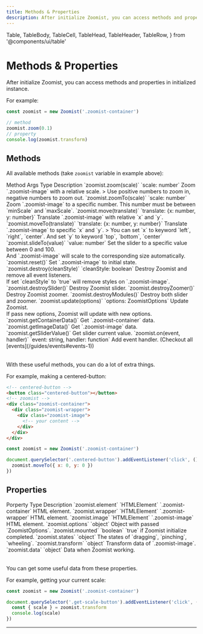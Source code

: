 ```yaml
---
title: Methods & Properties
description: After initialize Zoomist, you can access methods and properties in initialized instance.
---
```

  Table,
  TableBody,
  TableCell,
  TableHead,
  TableHeader,
  TableRow,
} from '@components/ui/table'

# Methods & Properties

After initialize Zoomist, you can access methods and properties in initialized instance.

For example: 

```js
const zoomist = new Zoomist('.zoomist-container')

// method
zoomist.zoom(0.1)
// property
console.log(zoomist.transform)
```

## Methods

All available methods (take `zoomist` variable in example above):

<Table className="min-w-[44rem]">
  <TableHeader>
    <TableRow className="font-medium bg-[#f9f9f9] dark:bg-gray-950">
      <TableHead className="w-[15rem]">Method</TableHead>
      <TableHead className="w-[12rem]">Args Type</TableHead>
      <TableHead>Description</TableHead>
    </TableRow>
  </TableHeader>
  <TableBody>
    <TableRow>
      <TableCell>`zoomist.zoom(scale)`</TableCell>
      <TableCell>`scale: number`</TableCell>
      <TableCell>
        Zoom `.zoomist-image` with a relative scale.
        > Use <span class="hilight">positive</span> numbers to <span class="hilight">zoom in</span>, <span class="hilight">negative</span> numbers to <span class="hilight">zoom out</span>.
      </TableCell>
    </TableRow>
    <TableRow>
      <TableCell>`zoomist.zoomTo(scale)`</TableCell>
      <TableCell>`scale: number`</TableCell>
      <TableCell>
        Zoom `.zoomist-image` to a specific number. This number must be between `minScale` and `maxScale`.
      </TableCell>
    </TableRow>
    <TableRow>
      <TableCell>`zoomist.move(translate)`</TableCell>
      <TableCell>`translate: {x: number, y: number}`</TableCell>
      <TableCell>
        Translate `.zoomist-image` with relative `x` and `y`.
      </TableCell>
    </TableRow>
    <TableRow>
      <TableCell>`zoomist.moveTo(translate)`</TableCell>
      <TableCell>`translate: {x: number, y: number}`</TableCell>
      <TableCell>
        Translate `.zoomist-image` to specific `x` and `y`.
        > You can set `x` to keyword `left`, `right`, `center`. And set `y` to keyword `top`, `bottom`, `center`
      </TableCell>
    </TableRow>
    <TableRow>
      <TableCell>`zoomist.slideTo(value)`</TableCell>
      <TableCell>`value: number`</TableCell>
      <TableCell>
        Set the slider to a specific value between 0 and 100. <br/>
        And `.zoomist-image` will scale to the corresponding size automatically.
      </TableCell>
    </TableRow>
    <TableRow>
      <TableCell>`zoomist.reset()`</TableCell>
      <TableCell></TableCell>
      <TableCell>
        Set `.zoomist-image` to initial state.
      </TableCell>
    </TableRow>
    <TableRow>
      <TableCell>`zoomist.destroy(cleanStyle)`</TableCell>
      <TableCell>`cleanStyle: boolean`</TableCell>
      <TableCell>
        Destroy Zoomist and remove all event listeners.<br/>
        If set `cleanStyle` to `true` will remove styles on `.zoomist-image`.
      </TableCell>
    </TableRow>
    <TableRow>
      <TableCell>`zoomist.destroySlider()`</TableCell>
      <TableCell></TableCell>
      <TableCell>
        Destroy Zoomist slider.
      </TableCell>
    </TableRow>
    <TableRow>
      <TableCell>`zoomist.destroyZoomer()`</TableCell>
      <TableCell></TableCell>
      <TableCell>
        Destroy Zoomist zoomer.
      </TableCell>
    </TableRow>
    <TableRow>
      <TableCell>`zoomist.destroyModules()`</TableCell>
      <TableCell></TableCell>
      <TableCell>
        Destroy both slider and zoomer.
      </TableCell>
    </TableRow>
    <TableRow>
      <TableCell>`zoomist.update(options)`</TableCell>
      <TableCell>`options: ZoomistOptions`</TableCell>
      <TableCell>
        Update Zoomist.<br/>
        If pass new options, Zoomist will update with new options.
      </TableCell>
    </TableRow>
    <TableRow>
      <TableCell>`zoomist.getContainerData()`</TableCell>
      <TableCell></TableCell>
      <TableCell>
        Get `.zoomist-container` data.
      </TableCell>
    </TableRow>
    <TableRow>
      <TableCell>`zoomist.getImageData()`</TableCell>
      <TableCell></TableCell>
      <TableCell>
        Get `.zoomist-image` data.
      </TableCell>
    </TableRow>
    <TableRow>
      <TableCell>`zoomist.getSliderValue()`</TableCell>
      <TableCell></TableCell>
      <TableCell>
        Get slider current value.
      </TableCell>
    </TableRow>
    <TableRow>
      <TableCell>`zoomist.on(event, handler)`</TableCell>
      <TableCell>`event: string, handler: function`</TableCell>
      <TableCell>
        Add event handler. (Checkout all [events](/guides/events#events-1))
      </TableCell>
    </TableRow>
  </TableBody>
</Table>

With these useful methods, you can do a lot of extra things.

For example, making a centered-button:

```html title="index.html"
<!-- centered-button -->
<button class="centered-button"></button>
<!-- zoomist -->
<div class="zoomist-container">
  <div class="zoomist-wrapper">
    <div class="zoomist-image">
      <!-- your content -->
    </div>
  </div>
</div>
```

```js title="main.js"
const zoomist = new Zoomist('.zoomist-container')

document.querySelector('.centered-button').addEventListener('click', () => {
  zoomist.moveTo({ x: 0, y: 0 })
})
```

## Properties

<Table className="min-w-[44rem]">
  <TableHeader>
    <TableRow className="font-medium bg-[#f9f9f9] dark:bg-gray-950">
      <TableHead className="w-[15rem]">Porperty</TableHead>
      <TableHead className="w-[12rem]">Type</TableHead>
      <TableHead>Description</TableHead>
    </TableRow>
  </TableHeader>
  <TableBody>
    <TableRow>
      <TableCell>`zoomist.element`</TableCell>
      <TableCell>`HTMLElement`</TableCell>
      <TableCell>
        `.zoomist-container` HTML element.
      </TableCell>
    </TableRow>
    <TableRow>
      <TableCell>`zoomist.wrapper`</TableCell>
      <TableCell>`HTMLElement`</TableCell>
      <TableCell>
        `.zoomist-wrapper` HTML element.
      </TableCell>
    </TableRow>
    <TableRow>
      <TableCell>`zoomist.image`</TableCell>
      <TableCell>`HTMLElement`</TableCell>
      <TableCell>
        `.zoomist-image` HTML element.
      </TableCell>
    </TableRow>
    <TableRow>
      <TableCell>`zoomist.options`</TableCell>
      <TableCell>`object`</TableCell>
      <TableCell>
        Object with passed `ZoomistOptions`.
      </TableCell>
    </TableRow>
    <TableRow>
      <TableCell>`zoomist.mounted`</TableCell>
      <TableCell>`boolean`</TableCell>
      <TableCell>
        `true` if Zoomist initialize completed.
      </TableCell>
    </TableRow>
    <TableRow>
      <TableCell>`zoomist.states`</TableCell>
      <TableCell>`object`</TableCell>
      <TableCell>
        The states of `dragging`, `pinching`, `wheeling`.
      </TableCell>
    </TableRow>
    <TableRow>
      <TableCell>`zoomist.transform`</TableCell>
      <TableCell>`object`</TableCell>
      <TableCell>
        Transform data of `.zoomist-image`.
      </TableCell>
    </TableRow>
    <TableRow>
      <TableCell>`zoomist.data`</TableCell>
      <TableCell>`object`</TableCell>
      <TableCell>
        Data when Zoomist working.
      </TableCell>
    </TableRow>
  </TableBody>
</Table>

You can get some useful data from these properties.

For example, getting your current scale:

```js
const zoomist = new Zoomist('.zoomist-container')

document.querySelector('.get-scale-button').addEventListener('click', () => {
  const { scale } = zoomist.transform
  console.log(scale)
})
```

---
